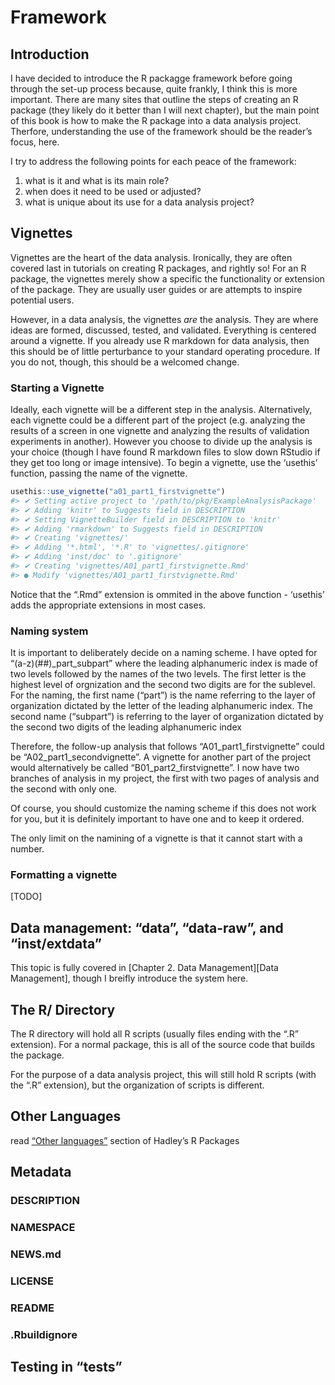 # Framework

## Introduction

I have decided to introduce the R packagge framework before going through the set-up process because, quite frankly, I think this is more important. There are many sites that outline the steps of creating an R package (they likely do it better than I will next chapter), but the main point of this book is how to make the R package into a data analysis project. Therfore, understanding the use of the framework should be the reader's focus, here.

I try to address the following points for each peace of the framework:

1. what is it and what is its main role?
2. when does it need to be used or adjusted?
3. what is unique about its use for a data analysis project?


## Vignettes

Vignettes are the heart of the data analysis. Ironically, they are often covered last in tutorials on creating R packages, and rightly so! For an R package, the vignettes merely show a specific the functionality or extension of the package. They are usually user guides or are attempts to inspire potential users.

However, in a data analysis, the vignettes *are* the analysis. They are where ideas are formed, discussed, tested, and validated. Everything is centered around a vignette. If you already use R markdown for data analysis, then this should be of little perturbance to your standard operating procedure. If you do not, though, this should be a welcomed change.

### Starting a Vignette

Ideally, each vignette will be a different step in the analysis. Alternatively, each vignette could be a different part of the project (e.g. analyzing the results of a screen in one vignette and analyzing the results of validation experiments in another). However you choose to divide up the analysis is your choice (though I have found R markdown files to slow down RStudio if they get too long or image intensive). To begin a vignette, use the 'usethis' function, passing the name of the vignette.

```r
usethis::use_vignette("a01_part1_firstvignette")
#> ✔ Setting active project to '/path/to/pkg/ExampleAnalysisPackage'
#> ✔ Adding 'knitr' to Suggests field in DESCRIPTION
#> ✔ Setting VignetteBuilder field in DESCRIPTION to 'knitr'
#> ✔ Adding 'rmarkdown' to Suggests field in DESCRIPTION
#> ✔ Creating 'vignettes/'
#> ✔ Adding '*.html', '*.R' to 'vignettes/.gitignore'
#> ✔ Adding 'inst/doc' to '.gitignore'
#> ✔ Creating 'vignettes/A01_part1_firstvignette.Rmd'
#> ● Modify 'vignettes/A01_part1_firstvignette.Rmd'
```

Notice that the ".Rmd" extension is ommited in the above function - 'usethis' adds the appropriate extensions in most cases. 

### Naming system

It is important to deliberately decide on a naming scheme. I have opted for "(a-z)(##)_part_subpart" where the leading alphanumeric index is made of two levels followed by the names of the two levels. The first letter is the highest level of orgnization and the second two digits are for the sublevel. For the naming, the first name ("part") is the name referring to the layer of organization dictated by the letter of the leading alphanumeric index. The second name ("subpart") is referring to the layer of organization dictated by the second two digits of the leading alphanumeric index

Therefore, the follow-up analysis that follows "A01_part1_firstvignette" could be "A02_part1_secondvignette". A vignette for another part of the project would alternatively be called "B01_part2_firstvignette". I now have two branches of analysis in my project, the first with two pages of analysis and the second with only one.

Of course, you should customize the naming scheme if this does not work for you, but it is definitely important to have one and to keep it ordered.

The only limit on the namining of a vignette is that it cannot start with a number.

### Formatting a vignette

[TODO]



## Data management: "data", "data-raw", and "inst/extdata"

This topic is fully covered in [Chapter 2. Data Management][Data Management], though I breifly introduce the system here.





## The R/ Directory

The R directory will hold all R scripts (usually files ending with the ".R" extension). For a normal package, this is all of  the source code that builds the package.

For the purpose of a data analysis project, this will still hold R scripts (with the ".R" extension), but the organization of scripts is different.



## Other Languages

read ["Other languages"](https://r-pkgs.org/inst.html#inst-other-langs) section of Hadley's R Packages


## Metadata

### DESCRIPTION

### NAMESPACE

### NEWS.md

### LICENSE

### README

### .Rbuildignore



## Testing in "tests"



